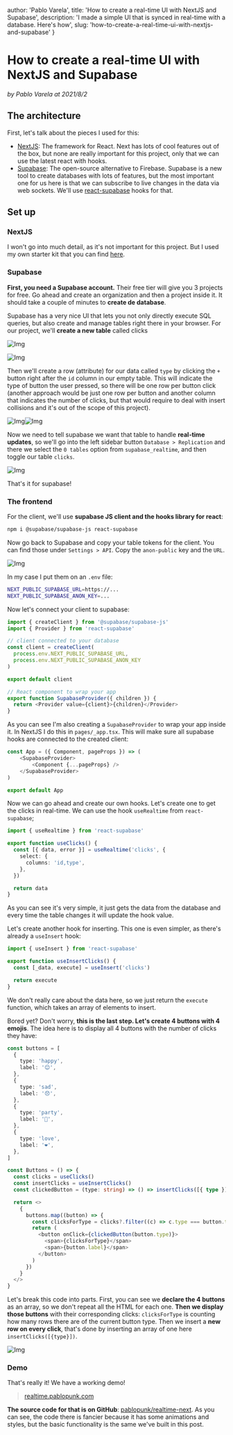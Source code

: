 

  author: 'Pablo Varela',
  title: 'How to create a real-time UI with NextJS and Supabase',
  description: 'I made a simple UI that is synced in real-time with a database. Here\'s how',
  slug: 'how-to-create-a-real-time-ui-with-nextjs-and-supabase'
}

# How to create a real-time UI with NextJS and Supabase

<i className="text-xs text-neutral-8">by Pablo Varela at 2021/8/2</i>

<FeatureImage
  src="https://ik.imagekit.io/pablopunk/posts/how-to-create-a-real-time-ui-with-nextjs-and-supabase.gif?updatedAt=1698057154455"
  alt="How to create a real-time UI with NextJS and Supabase"
/>

## The architecture

First, let's talk about the pieces I used for this:

* [NextJS](https://nextjs.org): The framework for React. Next has lots of cool features out of the box, but none are really important for this project, only that we can use the latest react with hooks.
* [Supabase](https://supabase.io): The open-source alternative to Firebase. Supabase is a new tool to create databases with lots of features, but the most important one for us here is that we can subscribe to live changes in the data via web sockets. We'll use [react-supabase](https://github.com/tmm/react-supabase) hooks for that.

## Set up

### NextJS

I won't go into much detail, as it's not important for this project. But I used my own starter kit that you can find [here](https://github.com/pablopunk/next-starter).

### Supabase

**First, you need a Supabase account.** Their free tier will give you 3 projects for free. Go ahead and create an organization and then a project inside it. It should take a couple of minutes to **create de database**.

Supabase has a very nice UI that lets you not only directly execute SQL queries, but also create and manage tables right there in your browser. For our project, we'll **create a new table** called clicks

![Img](https://ik.imagekit.io/pablopunk/posts/captura-de-pantalla-2021-08-01-a-las-21-23-03.png)

![Img](https://ik.imagekit.io/pablopunk/posts/captura-de-pantalla-2021-08-01-a-las-21-23-30.png)

Then we'll create a row (attribute) for our data called `type` by clicking the `+` button right after the `id` column in our empty table. This will indicate the type of button the user pressed, so there will be one row per button click (another approach would be just one row per button and another column that indicates the number of clicks, but that would require to deal with insert collisions and it's out of the scope of this project).

![Img](https://ik.imagekit.io/pablopunk/posts/captura-de-pantalla-2021-08-01-a-las-21-23-58.png)![Img](https://ik.imagekit.io/pablopunk/posts/captura-de-pantalla-2021-08-01-a-las-21-23-30.png)

Now we need to tell supabase we want that table to handle **real-time updates**, so we'll go into the left sidebar button `Database > Replication` and there we select the `0 tables` option from `supabase_realtime`, and then toggle our table `clicks`.

![Img](https://ik.imagekit.io/pablopunk/posts/captura-de-pantalla-2021-08-01-a-las-21-30-18.png)

That's it for supabase!

### The frontend

For the client, we'll use **supabase JS client and the hooks library for react**:

~~~sh
npm i @supabase/supabase-js react-supabase
~~~

Now go back to Supabase and copy your table tokens for the client. You can find those under `Settings > API`. Copy the `anon-public` key and the `URL`.

![Img](https://ik.imagekit.io/pablopunk/posts/captura-de-pantalla-2021-08-01-a-las-21-25-02.png)

In my case I put them on an `.env` file:

~~~sh
NEXT_PUBLIC_SUPABASE_URL=https://...
NEXT_PUBLIC_SUPABASE_ANON_KEY=...
~~~

Now let's connect your client to supabase:

~~~ts
import { createClient } from '@supabase/supabase-js'
import { Provider } from 'react-supabase'

// client connected to your database
const client = createClient(
  process.env.NEXT_PUBLIC_SUPABASE_URL,
  process.env.NEXT_PUBLIC_SUPABASE_ANON_KEY
)

export default client

// React component to wrap your app
export function SupabaseProvider({ children }) {
  return <Provider value={client}>{children}</Provider>
}
~~~

As you can see I'm also creating a `SupabaseProvider` to wrap your app inside it. In NextJS I do this in `pages/_app.tsx`. This will make sure all supabase hooks are connected to the created client:

~~~ts
const App = ({ Component, pageProps }) => (
    <SupabaseProvider>
        <Component {...pageProps} />
    </SupabaseProvider>
)

export default App
~~~

Now we can go ahead and create our own hooks. Let's create one to get the clicks in real-time. We can use the hook `useRealtime` from `react-supabase`;

~~~ts
import { useRealtime } from 'react-supabase'

export function useClicks() {
  const [{ data, error }] = useRealtime('clicks', {
    select: {
      columns: 'id,type',
    },
  })

  return data
}
~~~

As you can see it's very simple, it just gets the data from the database and every time the table changes it will update the hook value.

Let's create another hook for inserting. This one is even simpler, as there's already a `useInsert` hook:

~~~ts
import { useInsert } from 'react-supabase'

export function useInsertClicks() {
  const [_data, execute] = useInsert('clicks')

  return execute
}
~~~

We don't really care about the data here, so we just return the `execute` function, which takes an array of elements to insert.

Bored yet? Don't worry, **this is the last step. Let's create 4 buttons with 4 emojis**. The idea here is to display all 4 buttons with the number of clicks they have:

~~~ts
const buttons = [
  {
    type: 'happy',
    label: '😊',
  },
  {
    type: 'sad',
    label: '😞',
  },
  {
    type: 'party',
    label: '🎉',
  },
  {
    type: 'love',
    label: '❤️',
  },
]

const Buttons = () => {
  const clicks = useClicks()
  const insertClicks = useInsertClicks()
  const clickedButton = (type: string) => () => insertClicks([{ type }])

  return <>
    {
      buttons.map((button) => {
        const clicksForType = clicks?.filter((c) => c.type === button.type).length || 0
        return (
          <button onClick={clickedButton(button.type)}>
            <span>{clicksForType}</span>
            <span>{button.label}</span>
          </button>
        )
      })
    }
  </>
}
~~~

Let's break this code into parts. First, you can see we **declare the 4 buttons** as an array, so we don't repeat all the HTML for each one. **Then we display those buttons** with their corresponding clicks: `clicksForType` is counting how many rows there are of the current button type. Then we insert a **new row on every click**, that's done by inserting an array of one here `insertClicks([{type}])`.

![Img](https://ik.imagekit.io/pablopunk/posts/captura-de-pantalla-2021-08-02-a-las-14-09-00.png)

### Demo

That's really it! We have a working demo!

> [realtime.pablopunk.com](https://realtime.pablopunk.com)

**The source code for that is on GitHub**: [pablopunk/realtime-next](https://github.com/pablopunk/realtime-next). As you can see, the code there is fancier because it has some animations and styles, but the basic functionality is the same we've built in this post.
